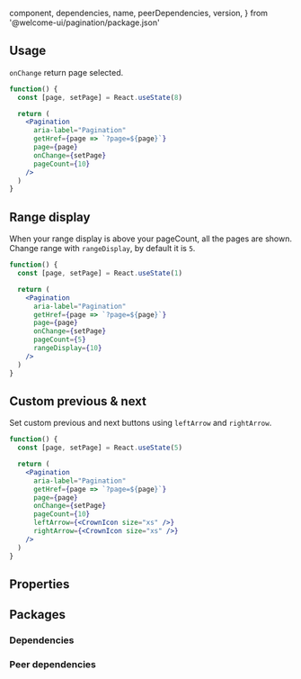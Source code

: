
  component,
  dependencies,
  name,
  peerDependencies,
  version,
} from '@welcome-ui/pagination/package.json'

<showcase
  version={version}
  name={name}
  component={component}
  description="Allows user to switch between pages of a list items."
/>

## Usage

`onChange` return page selected.

```jsx
function() {
  const [page, setPage] = React.useState(8)

  return (
    <Pagination
      aria-label="Pagination"
      getHref={page => `?page=${page}`}
      page={page}
      onChange={setPage}
      pageCount={10}
    />
  )
}
```

## Range display

When your range display is above your pageCount, all the pages are shown.<br />Change range with `rangeDisplay`, by default it is `5`.

```jsx
function() {
  const [page, setPage] = React.useState(1)

  return (
    <Pagination
      aria-label="Pagination"
      getHref={page => `?page=${page}`}
      page={page}
      onChange={setPage}
      pageCount={5}
      rangeDisplay={10}
    />
  )
}
```

## Custom previous & next

Set custom previous and next buttons using `leftArrow` and `rightArrow`.

```jsx
function() {
  const [page, setPage] = React.useState(5)

  return (
    <Pagination
      aria-label="Pagination"
      getHref={page => `?page=${page}`}
      page={page}
      onChange={setPage}
      pageCount={10}
      leftArrow={<CrownIcon size="xs" />}
      rightArrow={<CrownIcon size="xs" />}
    />
  )
}
```

## Properties

<props propTypes={props.propTypes.Pagination} />

## Packages

### Dependencies

<dependencies dependencies={dependencies} />

### Peer dependencies

<dependencies dependencies={peerDependencies} />

<pagination />

